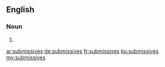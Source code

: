 ==English==

===Noun===
{{head|en|plural}}

# {{plural of|submissive|lang=en|nocat=1}}

[[ar:submissives]]
[[de:submissives]]
[[fr:submissives]]
[[ku:submissives]]
[[my:submissives]]